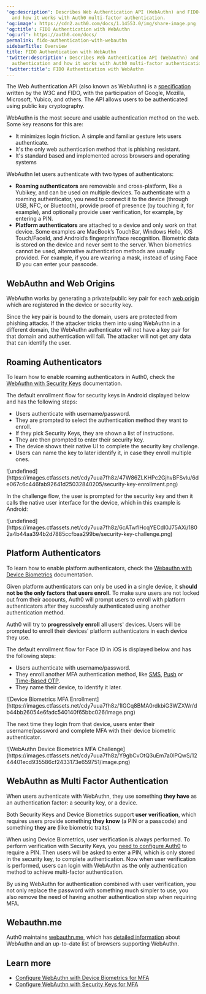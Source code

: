 ---
'og:description': Describes Web Authentication API (WebAuthn) and FIDO-based authentication
  and how it works with Auth0 multi-factor authentication.
'og:image': https://cdn2.auth0.com/docs/1.14553.0/img/share-image.png
'og:title': FIDO Authentication with WebAuthn
'og:url': https://auth0.com/docs/
permalink: fido-authentication-with-webauthn
sidebarTitle: Overview
title: FIDO Authentication with WebAuthn
'twitter:description': Describes Web Authentication API (WebAuthn) and FIDO-based
  authentication and how it works with Auth0 multi-factor authentication.
'twitter:title': FIDO Authentication with WebAuthn
---
The Web Authentication API (also known as WebAuthn) is a [specification](https://www.w3.org/TR/webauthn/) written by the W3C and FIDO, with the participation of Google, Mozilla, Microsoft, Yubico, and others. The API allows users to be authenticated using public key cryptography.

WebAuthn is the most secure and usable authentication method on the web. Some key reasons for this are:

* It minimizes login friction. A simple and familiar gesture lets users authenticate.
* It's the only web authentication method that is phishing resistant.
* It's standard based and implemented across browsers and operating systems

WebAuthn let users authenticate with two types of authenticators:

* **Roaming authenticators** are removable and cross-platform, like a Yubikey, and can be used on multiple devices. To authenticate with a roaming authenticator, you need to connect it to the device (through USB, NFC, or Bluetooth), provide proof of presence (by touching it, for example), and optionally provide user verification, for example, by entering a PIN.
* **Platform authenticators** are attached to a device and only work on that device. Some examples are MacBook’s TouchBar, Windows Hello, iOS Touch/FaceId, and Android’s fingerprint/face recognition. Biometric data is stored on the device and never sent to the server. When biometrics cannot be used, alternative authentication methods are usually provided. For example, if you are wearing a mask, instead of using Face ID you can enter your passcode.

## WebAuthn and Web Origins

WebAuthn works by generating a private/public key pair for each [web origin](https://en.wikipedia.org/wiki/Same-origin_policy) which are registered in the device or security key.

Since the key pair is bound to the domain, users are protected from phishing attacks. If the attacker tricks them into using WebAuthn in a different domain, the WebAuthn authenticator will not have a key pair for that domain and authentication will fail. The attacker will not get any data that can identify the user.

## Roaming Authenticators

To learn how to enable roaming authenticators in Auth0, check the [WebAuthn with Security Keys](/docs/secure/multi-factor-authentication/fido-authentication-with-webauthn/configure-webauthn-security-keys-for-mfa) documentation.

The default enrollment flow for security keys in Android displayed below and has the following steps:

* Users authenticate with username/password.
* They are prompted to select the authentication method they want to enroll.
* If they pick Security Keys, they are shown a list of instructions.
* They are then prompted to enter their security key.
* The device shows their native UI to complete the security key challenge.
* Users can name the key to later identify it, in case they enroll multiple ones.

<Frame>![undefined](https://images.ctfassets.net/cdy7uua7fh8z/47W86ZLKHPc2GjhvBFSvlu/6de067c6c446fab92641d25032840205/security-key-enrollment.png)</Frame>

In the challenge flow, the user is prompted for the security key and then it calls the native user interface for the device, which in this example is Android:

<Frame>![undefined](https://images.ctfassets.net/cdy7uua7fh8z/6cATwflHcqYECdI0J75AXi/1802a4b44aa394b2d7885ccfbaa299be/security-key-challenge.png)</Frame>

## Platform Authenticators

To learn how to enable platform authenticators, check the [Webauthn with Device Biometrics](/docs/secure/multi-factor-authentication/fido-authentication-with-webauthn/configure-webauthn-device-biometrics-for-mfa) documentation.

Given platform authenticators can only be used in a single device, it **should not be the only factors that users enroll.** To make sure users are not locked out from their accounts, Auth0 will prompt users to enroll with platform authenticators after they succesfuly authenticated using another authentication method.

Auth0 will try to **progressively enroll** all users' devices. Users will be prompted to enroll their devices' platform authenticators in each device they use.

The default enrollment flow for Face ID in iOS is displayed below and has the following steps:

* Users authenticate with username/password.
* They enroll another <Tooltip tip="Multi-factor authentication (MFA): User authentication process that uses a factor in addition to username and password such as a code via SMS." cta="View Glossary" href="/docs/glossary?term=MFA">MFA</Tooltip> authentication method, like [SMS](/docs/secure/multi-factor-authentication/multi-factor-authentication-factors/configure-sms-voice-notifications-mfa), [Push](/docs/secure/multi-factor-authentication/multi-factor-authentication-factors/configure-push-notifications-for-mfa) or [Time-Based OTP](/docs/secure/multi-factor-authentication/multi-factor-authentication-factors/configure-otp-notifications-for-mfa).
* They name their device, to identify it later.

<Frame>![Device Biometrics MFA Enrollment](https://images.ctfassets.net/cdy7uua7fh8z/1lGCq8BMA0rdkbiG3WZXWr/db44bb26054e6fadc540140f65bbc026/image.png)</Frame>

The next time they login from that device, users enter their username/password and complete MFA with their device biometric authenticator.

<Frame>![WebAuthn Device Biometrics MFA Challenge](https://images.ctfassets.net/cdy7uua7fh8z/Y9gbCvOtQ3uEm7a0lPQwS/1244401ecd935586cf2433173e659751/image.png)</Frame>

## WebAuthn as Multi Factor Authentication

<Callout icon="file-lines" color="#0EA5E9" iconType="regular">

When users authenticate with WebAuthn, they use something **they have** as an authentication factor: a security key, or a device.

Both Security Keys and Device Biometrics support **user verification**, which requires users provide something **they know** (a PIN or a passcode) and something **they are** (like biometric traits).

When using Device Biometrics, user verification is always performed. To perform verification with Security Keys, you [need to configure Auth0](/docs/secure/multi-factor-authentication/fido-authentication-with-webauthn/configure-webauthn-security-keys-for-mfa) to require a PIN. Then users will be asked to enter a PIN, which is only stored in the security key, to complete authentication. Now when user verification is performed, users can login with WebAuthn as the only authentication method to achieve multi-factor authentication.

By using WebAuthn for authentication combined with user verification, you not only replace the password with something much simpler to use, you also remove the need of having another authentication step when requiring MFA.

</Callout>

## Webauthn.me

Auth0 maintains [webauthn.me](https://a0.to/webauthme-auth0-docs), which has [detailed information](https://webauthn.me/introduction) about WebAuthn and an up-to-date list of browsers supporting WebAuthn.

## Learn more

* [Configure WebAuthn with Device Biometrics for MFA](/docs/secure/multi-factor-authentication/fido-authentication-with-webauthn/configure-webauthn-device-biometrics-for-mfa)
* [Configure WebAuthn with Security Keys for MFA](/docs/secure/multi-factor-authentication/fido-authentication-with-webauthn/configure-webauthn-security-keys-for-mfa)